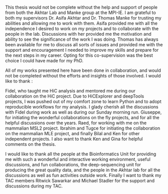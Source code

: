 This thesis would not be complete without the help and support of people from both the Akhtar Lab and Manke group at the MPI-IE. I am grateful to both my supervisors Dr. Asifa Akhtar and Dr. Thomas Manke for trusting my abilities and allowing me to work with them. Asifa provided me with all the independence I desired to work on my projects and to collaborate with the people in the lab. Discussions with her provided me the motivation and ability to see the significance of the work I was doing. Thomas has always been available for me to discuss all sorts of issues and provided me with the support and encouragement I needed to improve my skills and prepare for the next steps in my career. Opting for this co-supervision was the best choice I could have made for my PhD.

All of my works presented here have been done in collaboration, and would not be completed without the efforts and insights of those involved. I would like to thank :


Fidel, who taught me HiC analysis and mentored me during our collaboration on the HiC project. Due to HiCExplorer and deepTools projects, I was pushed out of my comfort zone to learn Python and to adopt reproducible workflows for my analysis. I glady cherish all the discussions with Fidel during work as well as during our Sunday morning run. Giuseppe, for initiating the wonderful collaborations on the fly projects, and for all the helpful discussions over the years. Raed, for working with me on the mammalian MSL2 project. Ibrahim and Tugce for initiating the collaboration on the mammalian MLE project, and finally Bilal and Ken for other independent projects. I also want to thank Ken and Gina for helpful comments on the thesis. 

I would like to thank all the people at the Bioinformatics Unit for providing me with such a wonderful and interactive working environment, useful discussions, and fun collaborations, the deep-sequencing unit for producing the great quality data, and the people in the Akhtar lab for all the discussions as well as fun activities outside work. Finally I want to thank my TAC members Ritwick Sawarkar and Michael Stadler for the support and discussions during my TAC.
